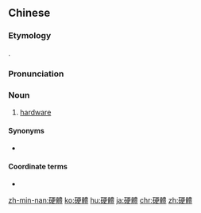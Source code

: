 {{also|硬体}}
==Chinese==
{{zh-forms|s=硬体}}
{{zh-wp}}

===Etymology===
{{calque|zh|en|hardware}}.

===Pronunciation===
{{zh-pron
|m=yìngtǐ
|c=ngaang6 tai2
|mn=kh:ngē-thé/tp:ngī-thé
|cat=n
}}

===Noun===
{{zh-noun}}

# {{lb|zh|Taiwan|computing}} [[hardware]]

====Synonyms====
* {{q|PRC}} {{zh-l|硬件}}

====Coordinate terms====
* {{zh-l|軟體}}

[[zh-min-nan:硬體]]
[[ko:硬體]]
[[hu:硬體]]
[[ja:硬體]]
[[chr:硬體]]
[[zh:硬體]]